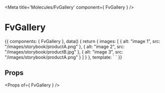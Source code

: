 
<Meta title='Molecules/FvGallery' component={ FvGallery } />

# FvGallery

<Canvas>
<Story name='Common' height='150px'>{{
  components: { FvGallery },
  data() {
    return {
      images: [
        {
          alt: "image 1",
          src: "/images/storybook/productA.png"
        },
        {
          alt: "image 2",
          src: "/images/storybook/productB.jpg"
        },
        {
          alt: "image 3",
          src: "/images/storybook/productA.png"
        }
      ]
    }
  },
  template: `
  <v-col
    :cols="5"
  >
    <FvGallery
      :images="images"
    >
    </FvGallery>
  </v-col>`
}}</Story>
</Canvas>

## Props

<Props of={ FvGallery } />
